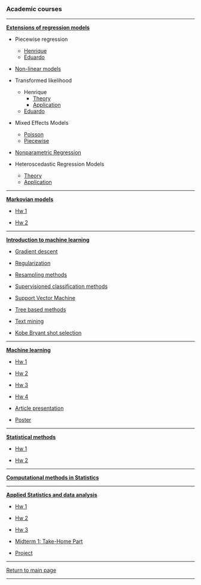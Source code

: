 ### Academic courses

***

[**Extensions of regression models**](https://github.com/mynameislaure/emr15)

* Piecewise regression
    + [Henrique](http://mynameislaure.github.io/emr15/piece-reg/)
    + [Eduardo](http://mynameislaure.github.io/emr15/piece-reg/piecewise.html)

* [Non-linear models](http://mynameislaure.github.io/emr15/nlm/)

+ Transformed likelihood
    + Henrique
        - [Theory](http://mynameislaure.github.io/emr15/translikeli/theory.html)
        - [Application](http://mynameislaure.github.io/emr15/translikeli/application.html)
    + [Eduardo](http://mynameislaure.github.io/emr15/translikeli/application-eduardojr.html)

* Mixed Effects Models
    + [Poisson](http://mynameislaure.github.io/emr15/mem/mixed_poisson_model.html)
    + [Piecewise](http://mynameislaure.github.io/emr15/mem/piecewise_mixed_model.html)

* [Nonparametric Regression](http://mynameislaure.github.io/emr15/nonp-reg/)

* Heteroscedastic Regression Models
    + [Theory](http://mynameislaure.github.io/emr15/het-regm/theory.html)
    + [Application](http://mynameislaure.github.io/emr15/het-regm/application.html)

***

[**Markovian models**](https://github.com/mynameislaure/ce064mm)

* [Hw 1](http://mynameislaure.github.io/ce064mm-list_1/master.pdf)

* [Hw 2](http://mynameislaure.github.io/ce064mm-list_2/master.pdf)

***

[**Introduction to machine learning**](https://github.com/mynameislaure/ce062)

+ [Gradient descent](http://mynameislaure.github.io/gradient_descent/)

+ [Regularization](http://mynameislaure.github.io/regularization/)

+ [Resampling methods](http://mynameislaure.github.io/resampling_methods/)

+ [Supervisioned classification methods](http://mynameislaure.github.io/supervisioned_classification_methods/)

+ [Support Vector Machine](http://mynameislaure.github.io/support_vector_machine/)

+ [Tree based methods](http://mynameislaure.github.io/tree_based_methods/)

+ [Text mining](http://mynameislaure.github.io/text_mining/)

+ [Kobe Bryant shot selection](http://mynameislaure.github.io/Kobe_Bryant_Shot_Selection/)

***

[**Machine learning**](https://github.com/mynameislaure/ML-UFMG)

* [Hw 1](http://mynameislaure.github.io/ml-ufmg-list_1/master.pdf)

* [Hw 2](http://mynameislaure.github.io/ml-ufmg-list_2/master.pdf)

* [Hw 3](http://mynameislaure.github.io/ml-ufmg-list_3/master.pdf)

* [Hw 4](http://mynameislaure.github.io/ml-ufmg-list_4/master.pdf)

* [Article presentation](http://mynameislaure.github.io/ml-ufmg-article/master.pdf)

* [Poster](http://mynameislaure.github.io/ml-ufmg-poster/master.pdf)

***

[**Statistical methods**](https://github.com/mynameislaure/mi404-statistical_methods)

* [Hw 1](http://mynameislaure.github.io/mi404/p1.pdf)

* [Hw 2](http://mynameislaure.github.io/mi404/exer_2.pdf)

***

[**Computational methods in Statistics**](http://mynameislaure.github.io/cms/)

***

[**Applied Statistics and data analysis**](https://github.com/mynameislaure/amcs210)

* [Hw 1](https://mynameislaure.github.io/amcs210/hw1.pdf)

* [Hw 2](https://mynameislaure.github.io/amcs210/hw2.pdf)

* [Hw 3](https://mynameislaure.github.io/amcs210/hw3.pdf)

* [Midterm 1: Take-Home Part](https://mynameislaure.github.io/amcs210/md1-thp.pdf)

* [Project](https://mynameislaure.github.io/amcs210/project.pdf)

***

[Return to main page](http://mynameislaure.github.io)

***